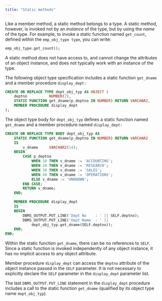 ```yaml
---
title: "Static methods"
---
```


<div id="static_methods" class="registered_link"></div>

Like a member method, a static method belongs to a type. A static method, however, is invoked not by an *instance* of the type, but by using the *name* of the type. For example, to invoke a static function named `get_count`, defined within the `emp_obj_type type`, you can write:

```sql
emp_obj_type.get_count();
```

A static method does not have access to, and cannot change the attributes of an object instance, and does not typically work with an instance of the type.

The following object type specification includes a static function `get_dname` and a member procedure `display_dept:`

```sql
CREATE OR REPLACE TYPE dept_obj_typ AS OBJECT (
    deptno          NUMBER(2),
    STATIC FUNCTION get_dname(p_deptno IN NUMBER) RETURN VARCHAR2,
    MEMBER PROCEDURE display_dept
);
```

The object type body for `dept_obj_typ` defines a static function named `get_dname` and a member procedure named `display_dept:`

```sql
CREATE OR REPLACE TYPE BODY dept_obj_typ AS
    STATIC FUNCTION get_dname(p_deptno IN NUMBER) RETURN VARCHAR2
    IS
        v_dname     VARCHAR2(14);
    BEGIN
        CASE p_deptno
            WHEN 10 THEN v_dname := 'ACCOUNTING';
            WHEN 20 THEN v_dname := 'RESEARCH';
            WHEN 30 THEN v_dname := 'SALES';
            WHEN 40 THEN v_dname := 'OPERATIONS';
            ELSE v_dname := 'UNKNOWN';
        END CASE;
        RETURN v_dname;
    END;

    MEMBER PROCEDURE display_dept
    IS
    BEGIN
        DBMS_OUTPUT.PUT_LINE('Dept No    : ' || SELF.deptno);
        DBMS_OUTPUT.PUT_LINE('Dept Name  : ' ||
            dept_obj_typ.get_dname(SELF.deptno));
    END;
END;
```

Within the static function `get_dname`, there can be no references to `SELF`. Since a static function is invoked independently of any object instance, it has no implicit access to any object attribute.

Member procedure `display_dept` can access the `deptno` attribute of the object instance passed in the `SELF` parameter. It is not necessary to explicitly declare the `SELF` parameter in the `display_dept` parameter list.

The last `DBMS_OUTPUT.PUT_LINE` statement in the `display_dept` procedure includes a call to the static function `get_dname` (qualified by its object type name `dept_obj_typ`).
